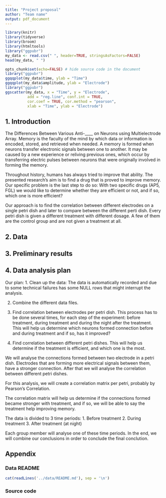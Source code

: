 ---
title: "Project proposal"
author: "Team name"
output: pdf_document
---

```{r load-packages, message = FALSE}
library(knitr)
library(tidyverse)
library(broom)
library(htmltools)
library("ggpubr")
my_data <- read.csv(" ", header=TRUE, stringsAsFactors=FALSE)
head(my_data, " ")
```

```{r setup, include = FALSE}
opts_chunk$set(echo=FALSE) # hide source code in the document
library("ggpubr")
ggqqplot(my_data$time, ylab = "Time")
ggqqplot(my_data$amplitude, ylab = "Electrode")
library("ggpubr")
ggscatter(my_data, x = "Time", y = "Electrode", 
          add = "reg.line", conf.int = TRUE, 
          cor.coef = TRUE, cor.method = "pearson",
          xlab = "Time", ylab = "Electrode")
```

## 1. Introduction
The Differences Between Various Anti-____ on Neurons using Multielectrode Array.
Memory is the faculty of the mind by which data or information is encoded, stored, and retrieved when needed. A memory is formed when neurons transfer electronic signals between one to another. It may be caused by a new experience or reliving previous ones, which occur by transferring electric pulses between neurons that were originally involved in forming the memory. 

Throughout history, humans has always tried to improve that ability.
The presented research's aim is to find a drug that is proved to improve memory. 
Our specific problem is the last step to do so: With two specific drugs (AP5, FGL) we would like to determine whether they are efficient or not, and if so, which one is more efficient?

Our approach is to find the correlation between different electrodes on a single petri dish and later to compare between the different perti dish.
Every petri dish is given a different treatment with different dosage. A few of them are the control group and are not given a treatment at all.

## 2. Data


## 3. Preliminary results


## 4. Data analysis plan
Our plan: 
1. Clean up the data: The data is automatically recorded and due to some technical failures has some NULL rows that might interrupt the analysis. 

2. Combine the different data files.

3. Find correlation between electrodes per petri dish. This process has to be done several times, for each step of the experiment: before treatment, during treatment and during the night after the treatment. 
This will help us determine which neurons formed connection before and during treatment and if so, has it improved?

4. Find correlation between different petri dishes. This will help us determine if the treatment is efficient, and which one is the most. 

We will analyse the connections formed between two electrode in a petri dish. Electrodes that are forming more electrical signals between them, have a stronger connection. 
After that we will analyse the correlation between different petri dishes.

For this analysis, we will create a correlation matrix per petri, probably by Pearson's Correlation. 

The correlation matrix will help us determine if the connections formed became stronger with treatment, and if so, we will be able to say the treatment help improving memory. 

The data is divided to 3 time periods:
1. Before treatment
2. During treatment
3. After treatment (at night)

Each group member will analyse one of these time periods. In the end, we will combine our conclusions in order to conclude the final conclution.

## Appendix

### Data README

```{r include_data_readme, comment=''}
cat(readLines('../data/README.md'), sep = '\n')
```

### Source code

```{r, ref.label=knitr::all_labels(), echo=TRUE, eval=FALSE}

```
